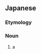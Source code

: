 ==Japanese==
{{DEFAULTSORT:しろかじき}}
{{wikipedia|lang=ja|シロカジキ}}
{{ja-kanjitab|しろ|かじ|き|yomi=k}}

===Etymology===
{{compound|ja|白|舵木|tr1=shiro|t1=[[white]]|tr2=kajiki|t2=[[marline]]}}

===Noun===
{{ja-noun|しろかじき|シロカジキ}}

# a {{w|black marlin}}

{{topics|ja|Scombroids}}
